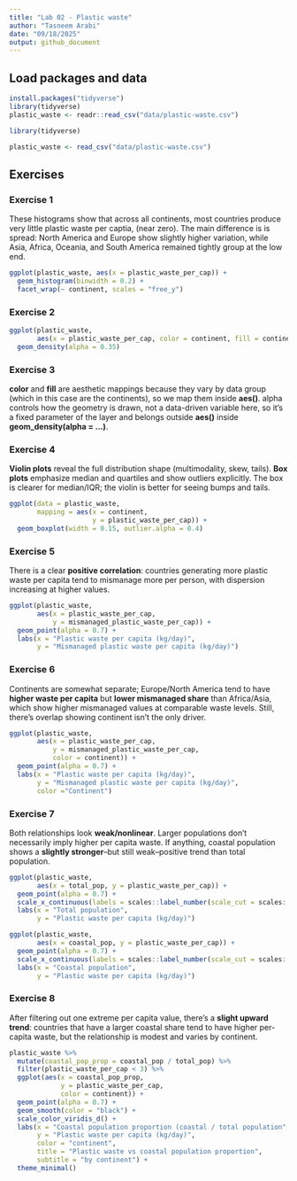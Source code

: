 ```yaml
---
title: "Lab 02 - Plastic waste"
author: "Tasneem Arabi"
date: "09/18/2025"
output: github_document
---
```


## Load packages and data

```r
install.packages("tidyverse")
library(tidyverse)
plastic_waste <- readr::read_csv("data/plastic-waste.csv")
```


```r
library(tidyverse) 
```

```r
plastic_waste <- read_csv("data/plastic-waste.csv")
```

## Exercises

### Exercise 1

These histograms show that across all continents, most countries produce very little plastic waste per captia, (near zero). The main difference is is spread: North America and Europe show slightly higher variation, while Asia, Africa, Oceania, and South America remained tightly group at the low end.

```r
ggplot(plastic_waste, aes(x = plastic_waste_per_cap)) +
  geom_histogram(binwidth = 0.2) +
  facet_wrap(~ continent, scales = "free_y")
```

### Exercise 2

```r
ggplot(plastic_waste,
       aes(x = plastic_waste_per_cap, color = continent, fill = continent)) +
  geom_density(alpha = 0.35)
```

### Exercise 3

**color** and **fill** are aesthetic mappings because they vary by data group (which in this case are the continents), so we map them inside **aes()**. alpha controls how the geometry is drawn, not a data-driven variable here, so it's a fixed parameter of the layer and belongs outside **aes()** inside **geom_density(alpha = ...)**.

### Exercise 4

**Violin plots** reveal the full distribution shape (multimodality, skew, tails). **Box plots** emphasize median and quartiles and show outliers explicitly. The box is clearer for median/IQR; the violin is better for seeing bumps and tails.

```r
ggplot(data = plastic_waste, 
       mapping = aes(x = continent, 
                     y = plastic_waste_per_cap)) +
  geom_boxplot(width = 0.15, outlier.alpha = 0.4)
```

### Exercise 5

There is a clear **positive correlation**: countries generating more plastic waste per capita tend to mismanage  more per person, with dispersion increasing at higher values.

```r
ggplot(plastic_waste,
       aes(x = plastic_waste_per_cap,
           y = mismanaged_plastic_waste_per_cap)) +
  geom_point(alpha = 0.7) +
  labs(x = "Plastic waste per capita (kg/day)",
       y = "Mismanaged plastic waste per capita (kg/day)")
```

### Exercise 6

Continents are somewhat separate; Europe/North America tend to have **higher waste per capita** but **lower mismanaged share** than Africa/Asia, which show higher mismanaged values at comparable waste levels. Still, there's overlap showing continent isn't the only driver.

```r
ggplot(plastic_waste,
       aes(x = plastic_waste_per_cap,
           y = mismanaged_plastic_waste_per_cap,
           color = continent)) +
  geom_point(alpha = 0.7) +
  labs(x = "Plastic waste per capita (kg/day)",
       y = "Mismanaged plastic waste per capita (kg/day)",
       color ="Continent")
```

### Exercise 7

Both relationships look **weak/nonlinear**. Larger populations don't necessarily imply higher per capita waste. If anything, coastal population shows a **slightly stronger**--but still weak--positive trend than total population.

```r
ggplot(plastic_waste,
       aes(x = total_pop, y = plastic_waste_per_cap)) +
  geom_point(alpha = 0.7) +
  scale_x_continuous(labels = scales::label_number(scale_cut = scales::cut_si(""))) +
  labs(x = "Total population", 
       y = "Plastic waste per capita (kg/day)")
```

```r
ggplot(plastic_waste,
       aes(x = coastal_pop, y = plastic_waste_per_cap)) +
  geom_point(alpha = 0.7) +
  scale_x_continuous(labels = scales::label_number(scale_cut = scales::cut_si(""))) +
  labs(x = "Coastal population", 
       y = "Plastic waste per capita (kg/day)")
```

### Exercise 8

After filtering out one extreme per capita value, there's a **slight upward trend**: countries that have a larger coastal share tend to have higher per-capita waste, but the relationship is modest and varies by continent.

```r
plastic_waste %>%
  mutate(coastal_pop_prop = coastal_pop / total_pop) %>%
  filter(plastic_waste_per_cap < 3) %>%
  ggplot(aes(x = coastal_pop_prop,
             y = plastic_waste_per_cap,
             color = continent)) +
  geom_point(alpha = 0.7) +
  geom_smooth(color = "black") + 
  scale_color_viridis_d() +
  labs(x = "Coastal population proportion (coastal / total population",
       y = "Plastic waste per capita (kg/day)",
       color = "continent",
       title = "Plastic waste vs coastal population proportion",
       subtitle = "by continent") +
  theme_minimal()
```
